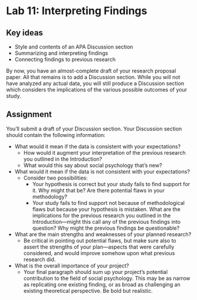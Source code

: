 # Lab 11: Interpreting Findings  {.unnumbered}

## Key ideas

- Style and contents of an APA Discussion section
- Summarizing and interpreting findings
- Connecting findings to previous research


By now, you have an almost-complete draft of your research proposal paper. All that remains is to add a Discussion section. While you will not have analyzed any actual data, you will still produce a Discussion section which considers the implications of the various possible outcomes of your study. 


## Assignment

You’ll submit a draft of your Discussion section. Your Discussion section should contain the following information:

- What would it mean if the data is consistent with your expectations?
    - How would it augment your interpretation of the previous research you outlined in the Introduction?
    - What would this say about social psychology that’s new?
- What would it mean if the data is not consistent with your expectations?
    - Consider two possibilities:
        - Your hypothesis is correct but your study fails to find support for it. Why might that be? Are there potential flaws in your methodology?
        - Your study fails to find support not because of methodological flaws but because your hypothesis is mistaken. What are the implications for the previous research you outlined in the Introduction—might this call any of the previous findings into question? Why might the previous findings be questionable?
- What are the main strengths and weaknesses of your planned research?
    - Be critical in pointing out potential flaws, but make sure also to assert the strengths of your plan—aspects that were carefully considered, and would improve somehow upon what previous research did.
- What is the overall importance of your project?
    - Your final paragraph should sum up your project’s potential contribution to the field of social psychology. This may be as narrow as replicating one existing finding, or as broad as challenging an existing theoretical perspective. Be bold but realistic.
